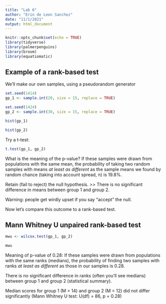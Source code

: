 ```yaml
---
title: "Lab 6"
author: "Erin de Leon Sanchez"
date: "11/1/2021"
output: html_document
---
```


```r
knitr::opts_chunk$set(echo = TRUE)
library(tidyverse)
library(palmerpenguins)
library(broom)
library(equatiomatic)
```

## Example of a rank-based test

We'll make our own samples, using a pseudorandom generator

```r
set.seed(1414)
gp_1 <- sample.int(20, size = 15, replace = TRUE)

set.seed(1424)
gp_2 <- sample.int(30, size = 15, replace = TRUE)
```

```r
hist(gp_1)

hist(gp_2)
```

Try a t-test:
```r
t.test(gp_1, gp_2)
```

What is the meaning of the p-value? 
If these samples were drawn from populations with the same mean, the probability of taking two random samples with means *at least as different* as the sample means we found by random chance (taking into account spread, n) is 19.8%.

Retain (fail to reject) the null hypothesis. >> There is no significant difference in means between group 1 and group 2.

Warning: people get wirdly upset if you say "accept" the null.

Now let's compare this outcome to a rank-based test.

## Mann Whitney U unpaired rank-based test

```r
mwu <- wilcox.test(gp_1, gp_2)

mwu
```

Meaning of p-value of 0.28:
If these samples were drawn from populations with the same ranks (medians), the probability of finding two samples with ranks *at least as different* as those in our samples is 0.28.

There is no significant difference in ranks (often you'll see medians) between group 1 and group 2 (statistical summary). 

Median scores for group 1 (M = 14) and group 2 (M = 12) did not differ significantly (Mann Whitney U test: U(df) = 86, p = 0.28)